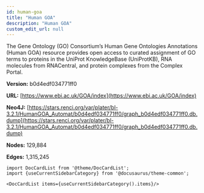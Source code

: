 ```yaml
---
id: human-goa
title: "Human GOA"
description: "Human GOA"
custom_edit_url: null
---
```





The Gene Ontology (GO) Consortium’s Human Gene Ontologies Annotations (Human GOA) resource provides open access to curated assignment of GO terms to proteins in the UniProt KnowledgeBase (UniProtKB), RNA molecules from RNACentral, and protein complexes from the Complex Portal.

**Version:** b0d4edf034771ff0

**URL:** [https://www.ebi.ac.uk/GOA/index](https://www.ebi.ac.uk/GOA/index)

**Neo4J:** [https://stars.renci.org/var/plater/bl-3.2.1/HumanGOA_Automat/b0d4edf034771ff0/graph_b0d4edf034771ff0.db.dump](https://stars.renci.org/var/plater/bl-3.2.1/HumanGOA_Automat/b0d4edf034771ff0/graph_b0d4edf034771ff0.db.dump)

**Nodes:** 129,884

**Edges:** 1,315,245





```mdx-code-block
import DocCardList from '@theme/DocCardList';
import {useCurrentSidebarCategory} from '@docusaurus/theme-common';

<DocCardList items={useCurrentSidebarCategory().items}/>
```
      